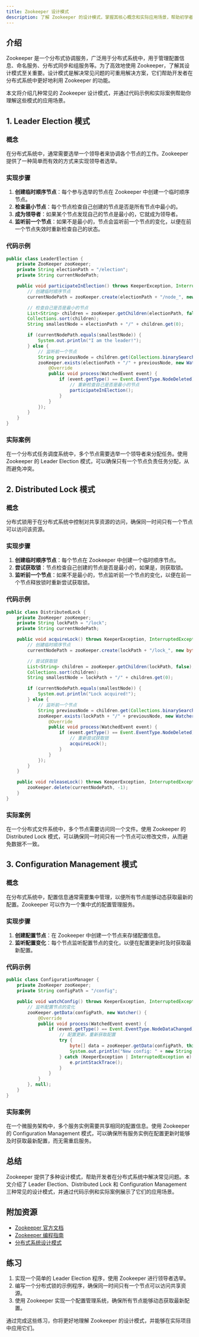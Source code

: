 ```yaml
---
title: Zookeeper 设计模式
description: 了解 Zookeeper 的设计模式，掌握其核心概念和实际应用场景，帮助初学者更好地理解和使用 Zookeeper。
---
```


## 介绍

Zookeeper 是一个分布式协调服务，广泛用于分布式系统中，用于管理配置信息、命名服务、分布式同步和组服务等。为了高效地使用 Zookeeper，了解其设计模式至关重要。设计模式是解决常见问题的可重用解决方案，它们帮助开发者在分布式系统中更好地利用 Zookeeper 的功能。

本文将介绍几种常见的 Zookeeper 设计模式，并通过代码示例和实际案例帮助你理解这些模式的应用场景。

## 1. Leader Election 模式

### 概念

在分布式系统中，通常需要选举一个领导者来协调各个节点的工作。Zookeeper 提供了一种简单而有效的方式来实现领导者选举。

### 实现步骤

1. **创建临时顺序节点**：每个参与选举的节点在 Zookeeper 中创建一个临时顺序节点。
2. **检查最小节点**：每个节点检查自己创建的节点是否是所有节点中最小的。
3. **成为领导者**：如果某个节点发现自己的节点是最小的，它就成为领导者。
4. **监听前一个节点**：如果不是最小的，节点会监听前一个节点的变化，以便在前一个节点失效时重新检查自己的状态。

### 代码示例

```java
public class LeaderElection {
    private ZooKeeper zooKeeper;
    private String electionPath = "/election";
    private String currentNodePath;

    public void participateInElection() throws KeeperException, InterruptedException {
        // 创建临时顺序节点
        currentNodePath = zooKeeper.create(electionPath + "/node_", new byte[0], ZooDefs.Ids.OPEN_ACL_UNSAFE, CreateMode.EPHEMERAL_SEQUENTIAL);

        // 检查自己是否是最小的节点
        List<String> children = zooKeeper.getChildren(electionPath, false);
        Collections.sort(children);
        String smallestNode = electionPath + "/" + children.get(0);

        if (currentNodePath.equals(smallestNode)) {
            System.out.println("I am the leader!");
        } else {
            // 监听前一个节点
            String previousNode = children.get(Collections.binarySearch(children, currentNodePath.substring(currentNodePath.lastIndexOf('/') + 1)) - 1);
            zooKeeper.exists(electionPath + "/" + previousNode, new Watcher() {
                @Override
                public void process(WatchedEvent event) {
                    if (event.getType() == Event.EventType.NodeDeleted) {
                        // 重新检查自己是否是最小的节点
                        participateInElection();
                    }
                }
            });
        }
    }
}
```

### 实际案例

在一个分布式任务调度系统中，多个节点需要选举一个领导者来分配任务。使用 Zookeeper 的 Leader Election 模式，可以确保只有一个节点负责任务分配，从而避免冲突。

## 2. Distributed Lock 模式

### 概念

分布式锁用于在分布式系统中控制对共享资源的访问，确保同一时间只有一个节点可以访问该资源。

### 实现步骤

1. **创建临时顺序节点**：每个节点在 Zookeeper 中创建一个临时顺序节点。
2. **尝试获取锁**：节点检查自己创建的节点是否是最小的，如果是，则获取锁。
3. **监听前一个节点**：如果不是最小的，节点监听前一个节点的变化，以便在前一个节点释放锁时重新尝试获取锁。

### 代码示例

```java
public class DistributedLock {
    private ZooKeeper zooKeeper;
    private String lockPath = "/lock";
    private String currentNodePath;

    public void acquireLock() throws KeeperException, InterruptedException {
        // 创建临时顺序节点
        currentNodePath = zooKeeper.create(lockPath + "/lock_", new byte[0], ZooDefs.Ids.OPEN_ACL_UNSAFE, CreateMode.EPHEMERAL_SEQUENTIAL);

        // 尝试获取锁
        List<String> children = zooKeeper.getChildren(lockPath, false);
        Collections.sort(children);
        String smallestNode = lockPath + "/" + children.get(0);

        if (currentNodePath.equals(smallestNode)) {
            System.out.println("Lock acquired!");
        } else {
            // 监听前一个节点
            String previousNode = children.get(Collections.binarySearch(children, currentNodePath.substring(currentNodePath.lastIndexOf('/') + 1)) - 1);
            zooKeeper.exists(lockPath + "/" + previousNode, new Watcher() {
                @Override
                public void process(WatchedEvent event) {
                    if (event.getType() == Event.EventType.NodeDeleted) {
                        // 重新尝试获取锁
                        acquireLock();
                    }
                }
            });
        }
    }

    public void releaseLock() throws KeeperException, InterruptedException {
        zooKeeper.delete(currentNodePath, -1);
    }
}
```

### 实际案例

在一个分布式文件系统中，多个节点需要访问同一个文件。使用 Zookeeper 的 Distributed Lock 模式，可以确保同一时间只有一个节点可以修改文件，从而避免数据不一致。

## 3. Configuration Management 模式

### 概念

在分布式系统中，配置信息通常需要集中管理，以便所有节点能够动态获取最新的配置。Zookeeper 可以作为一个集中式的配置管理服务。

### 实现步骤

1. **创建配置节点**：在 Zookeeper 中创建一个节点来存储配置信息。
2. **监听配置变化**：每个节点监听配置节点的变化，以便在配置更新时及时获取最新配置。

### 代码示例

```java
public class ConfigurationManager {
    private ZooKeeper zooKeeper;
    private String configPath = "/config";

    public void watchConfig() throws KeeperException, InterruptedException {
        // 监听配置节点的变化
        zooKeeper.getData(configPath, new Watcher() {
            @Override
            public void process(WatchedEvent event) {
                if (event.getType() == Event.EventType.NodeDataChanged) {
                    // 配置更新，重新获取配置
                    try {
                        byte[] data = zooKeeper.getData(configPath, this, null);
                        System.out.println("New config: " + new String(data));
                    } catch (KeeperException | InterruptedException e) {
                        e.printStackTrace();
                    }
                }
            }
        }, null);
    }
}
```

### 实际案例

在一个微服务架构中，多个服务实例需要共享相同的配置信息。使用 Zookeeper 的 Configuration Management 模式，可以确保所有服务实例在配置更新时能够及时获取最新配置，而无需重启服务。

## 总结

Zookeeper 提供了多种设计模式，帮助开发者在分布式系统中解决常见问题。本文介绍了 Leader Election、Distributed Lock 和 Configuration Management 三种常见的设计模式，并通过代码示例和实际案例展示了它们的应用场景。

## 附加资源

- [Zookeeper 官方文档](https://zookeeper.apache.org/doc/current/)
- [Zookeeper 编程指南](https://zookeeper.apache.org/doc/current/zookeeperProgrammers.html)
- [分布式系统设计模式](https://www.oreilly.com/library/view/designing-distributed-systems/9781491983638/)

## 练习

1. 实现一个简单的 Leader Election 程序，使用 Zookeeper 进行领导者选举。
2. 编写一个分布式锁的示例程序，确保同一时间只有一个节点可以访问共享资源。
3. 使用 Zookeeper 实现一个配置管理系统，确保所有节点能够动态获取最新配置。

通过完成这些练习，你将更好地理解 Zookeeper 的设计模式，并能够在实际项目中应用它们。
